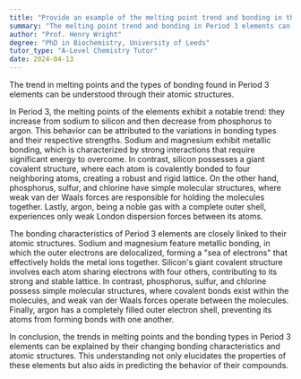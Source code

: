 ```yaml
---
title: "Provide an example of the melting point trend and bonding in the Period 3 elements"
summary: "The melting point trend and bonding in Period 3 elements can be explained by their atomic structure."
author: "Prof. Henry Wright"
degree: "PhD in Biochemistry, University of Leeds"
tutor_type: "A-Level Chemistry Tutor"
date: 2024-04-13
---
```


The trend in melting points and the types of bonding found in Period 3 elements can be understood through their atomic structures.

In Period 3, the melting points of the elements exhibit a notable trend: they increase from sodium to silicon and then decrease from phosphorus to argon. This behavior can be attributed to the variations in bonding types and their respective strengths. Sodium and magnesium exhibit metallic bonding, which is characterized by strong interactions that require significant energy to overcome. In contrast, silicon possesses a giant covalent structure, where each atom is covalently bonded to four neighboring atoms, creating a robust and rigid lattice. On the other hand, phosphorus, sulfur, and chlorine have simple molecular structures, where weak van der Waals forces are responsible for holding the molecules together. Lastly, argon, being a noble gas with a complete outer shell, experiences only weak London dispersion forces between its atoms.

The bonding characteristics of Period 3 elements are closely linked to their atomic structures. Sodium and magnesium feature metallic bonding, in which the outer electrons are delocalized, forming a "sea of electrons" that effectively holds the metal ions together. Silicon's giant covalent structure involves each atom sharing electrons with four others, contributing to its strong and stable lattice. In contrast, phosphorus, sulfur, and chlorine possess simple molecular structures, where covalent bonds exist within the molecules, and weak van der Waals forces operate between the molecules. Finally, argon has a completely filled outer electron shell, preventing its atoms from forming bonds with one another.

In conclusion, the trends in melting points and the bonding types in Period 3 elements can be explained by their changing bonding characteristics and atomic structures. This understanding not only elucidates the properties of these elements but also aids in predicting the behavior of their compounds.
    